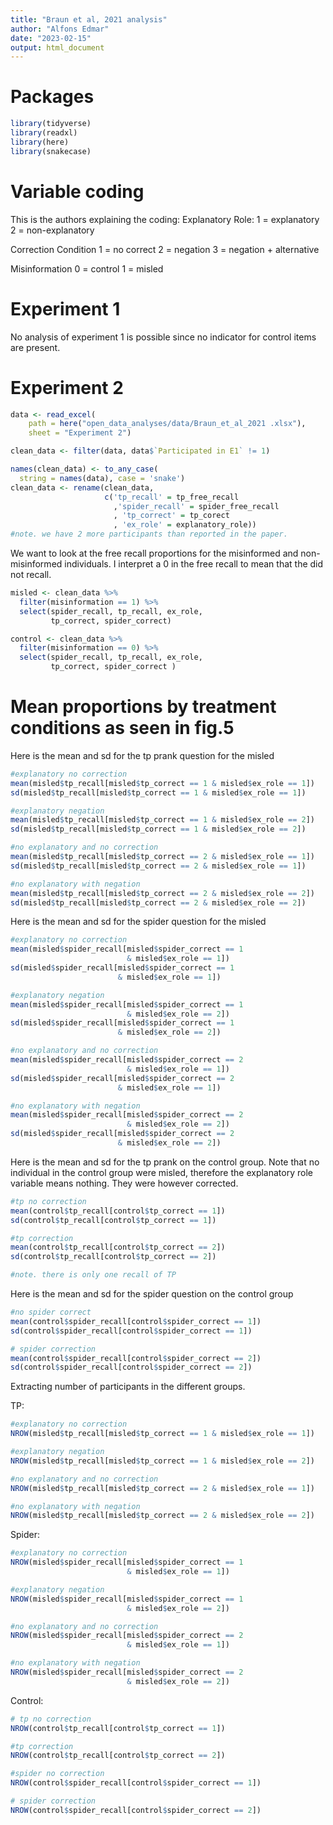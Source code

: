 ```yaml
---
title: "Braun et al, 2021 analysis"
author: "Alfons Edmar"
date: "2023-02-15"
output: html_document
---
```

# Packages
```r
library(tidyverse)
library(readxl)
library(here)
library(snakecase)
```
# Variable coding 

This is the authors explaining the coding: 
Explanatory Role: 
1 = explanatory
2 = non-explanatory

Correction Condition 
1 = no correct 
2 = negation
3 = negation + alternative 

Misinformation
0 = control 
1 = misled


# Experiment 1
No analysis of experiment 1 is possible since no indicator for control items are present. 

# Experiment 2 
```r
data <- read_excel(
    path = here("open_data_analyses/data/Braun_et_al_2021 .xlsx"), 
    sheet = "Experiment 2")

clean_data <- filter(data, data$`Participated in E1` != 1)

names(clean_data) <- to_any_case(
  string = names(data), case = 'snake')
clean_data <- rename(clean_data,
                     c('tp_recall' = tp_free_recall
                       ,'spider_recall' = spider_free_recall
                       , 'tp_correct' = tp_corect
                       , 'ex_role' = explanatory_role))
#note. we have 2 more participants than reported in the paper. 
```
We want to look at the free recall proportions for the misinformed and non-misinformed individuals. I interpret a 0 in the free recall to mean that the did not recall. 
```r
misled <- clean_data %>%
  filter(misinformation == 1) %>%
  select(spider_recall, tp_recall, ex_role, 
         tp_correct, spider_correct)

control <- clean_data %>%
  filter(misinformation == 0) %>%
  select(spider_recall, tp_recall, ex_role, 
         tp_correct, spider_correct )
```


# Mean proportions by treatment conditions as seen in fig.5

Here is the mean and sd for the tp prank question for the misled 
```r
#explanatory no correction
mean(misled$tp_recall[misled$tp_correct == 1 & misled$ex_role == 1])
sd(misled$tp_recall[misled$tp_correct == 1 & misled$ex_role == 1])

#explanatory negation
mean(misled$tp_recall[misled$tp_correct == 1 & misled$ex_role == 2])
sd(misled$tp_recall[misled$tp_correct == 1 & misled$ex_role == 2])

#no explanatory and no correction
mean(misled$tp_recall[misled$tp_correct == 2 & misled$ex_role == 1])
sd(misled$tp_recall[misled$tp_correct == 2 & misled$ex_role == 1])

#no explanatory with negation
mean(misled$tp_recall[misled$tp_correct == 2 & misled$ex_role == 2])
sd(misled$tp_recall[misled$tp_correct == 2 & misled$ex_role == 2])
```
Here is the mean and sd for the spider question for the misled
```r
#explanatory no correction
mean(misled$spider_recall[misled$spider_correct == 1
                          & misled$ex_role == 1])
sd(misled$spider_recall[misled$spider_correct == 1 
                        & misled$ex_role == 1])

#explanatory negation
mean(misled$spider_recall[misled$spider_correct == 1 
                          & misled$ex_role == 2])
sd(misled$spider_recall[misled$spider_correct == 1 
                        & misled$ex_role == 2])

#no explanatory and no correction
mean(misled$spider_recall[misled$spider_correct == 2 
                          & misled$ex_role == 1])
sd(misled$spider_recall[misled$spider_correct == 2 
                        & misled$ex_role == 1])

#no explanatory with negation
mean(misled$spider_recall[misled$spider_correct == 2 
                          & misled$ex_role == 2])
sd(misled$spider_recall[misled$spider_correct == 2 
                        & misled$ex_role == 2])
```
Here is the mean and sd for the tp prank on the control group. Note that no individual in the control group were misled, therefore the explanatory role variable means nothing. They were however corrected.
```r
#tp no correction
mean(control$tp_recall[control$tp_correct == 1])
sd(control$tp_recall[control$tp_correct == 1])

#tp correction
mean(control$tp_recall[control$tp_correct == 2])
sd(control$tp_recall[control$tp_correct == 2])

#note. there is only one recall of TP 

```
Here is the mean and sd for the spider question on the control group
```r
#no spider correct
mean(control$spider_recall[control$spider_correct == 1])
sd(control$spider_recall[control$spider_correct == 1])

# spider correction
mean(control$spider_recall[control$spider_correct == 2])
sd(control$spider_recall[control$spider_correct == 2])

```

Extracting number of participants in the different groups. 

TP:
```r
#explanatory no correction
NROW(misled$tp_recall[misled$tp_correct == 1 & misled$ex_role == 1])

#explanatory negation
NROW(misled$tp_recall[misled$tp_correct == 1 & misled$ex_role == 2])

#no explanatory and no correction
NROW(misled$tp_recall[misled$tp_correct == 2 & misled$ex_role == 1])

#no explanatory with negation
NROW(misled$tp_recall[misled$tp_correct == 2 & misled$ex_role == 2])
```
Spider: 
```r
#explanatory no correction
NROW(misled$spider_recall[misled$spider_correct == 1
                          & misled$ex_role == 1])

#explanatory negation
NROW(misled$spider_recall[misled$spider_correct == 1 
                          & misled$ex_role == 2])

#no explanatory and no correction
NROW(misled$spider_recall[misled$spider_correct == 2 
                          & misled$ex_role == 1])

#no explanatory with negation
NROW(misled$spider_recall[misled$spider_correct == 2 
                          & misled$ex_role == 2])
```
Control:
```r
# tp no correction
NROW(control$tp_recall[control$tp_correct == 1])

#tp correction
NROW(control$tp_recall[control$tp_correct == 2])

#spider no correction
NROW(control$spider_recall[control$spider_correct == 1])

# spider correction
NROW(control$spider_recall[control$spider_correct == 2])
```







